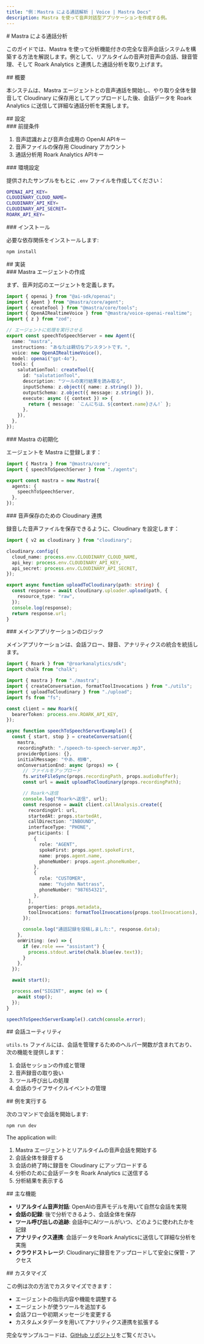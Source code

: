 ```yaml
---
title: "例：Mastra による通話解析 | Voice | Mastra Docs"
description: Mastra を使って音声対話型アプリケーションを作成する例。
---
```




<div id="call-analysis-with-mastra">
  # Mastra による通話分析
</div>

このガイドでは、Mastra を使って分析機能付きの完全な音声会話システムを構築する方法を解説します。例として、リアルタイムの音声対音声の会話、録音管理、そして Roark Analytics と連携した通話分析を取り上げます。

<div id="overview">
  ## 概要
</div>

本システムは、Mastra エージェントとの音声通話を開始し、やり取り全体を録音して Cloudinary に保存用としてアップロードした後、会話データを Roark Analytics に送信して詳細な通話分析を実施します。

<div id="setup">
  ## 設定
</div>

<div id="prerequisites">
  ### 前提条件
</div>

1. 音声認識および音声合成用の OpenAI APIキー
2. 音声ファイルの保存用 Cloudinary アカウント
3. 通話分析用 Roark Analytics APIキー

<div id="environment-configuration">
  ### 環境設定
</div>

提供されたサンプルをもとに `.env` ファイルを作成してください：

```bash title="speech-to-speech/call-analysis/sample.env" copy
OPENAI_API_KEY=
CLOUDINARY_CLOUD_NAME=
CLOUDINARY_API_KEY=
CLOUDINARY_API_SECRET=
ROARK_API_KEY=
```


<div id="installation">
  ### インストール
</div>

必要な依存関係をインストールします:

```bash copy
npm install
```


<div id="implementation">
  ## 実装
</div>

<div id="creating-the-mastra-agent">
  ### Mastra エージェントの作成
</div>

まず、音声対応のエージェントを定義します。

```ts title="speech-to-speech/call-analysis/src/mastra/agents/index.ts" copy
import { openai } from "@ai-sdk/openai";
import { Agent } from "@mastra/core/agent";
import { createTool } from "@mastra/core/tools";
import { OpenAIRealtimeVoice } from "@mastra/voice-openai-realtime";
import { z } from "zod";

// エージェントに処理を実行させる
export const speechToSpeechServer = new Agent({
  name: "mastra",
  instructions: "あなたは親切なアシスタントです。",
  voice: new OpenAIRealtimeVoice(),
  model: openai("gpt-4o"),
  tools: {
    salutationTool: createTool({
      id: "salutationTool",
      description: "ツールの実行結果を読み取る",
      inputSchema: z.object({ name: z.string() }),
      outputSchema: z.object({ message: z.string() }),
      execute: async ({ context }) => {
        return { message: `こんにちは、${context.name}さん!` };
      },
    }),
  },
});
```


<div id="initializing-mastra">
  ### Mastra の初期化
</div>

エージェントを Mastra に登録します：

```ts title="speech-to-speech/call-analysis/src/mastra/index.ts" copy
import { Mastra } from "@mastra/core";
import { speechToSpeechServer } from "./agents";

export const mastra = new Mastra({
  agents: {
    speechToSpeechServer,
  },
});
```


<div id="cloudinary-integration-for-audio-storage">
  ### 音声保存のための Cloudinary 連携
</div>

録音した音声ファイルを保存できるように、Cloudinary を設定します：

```ts title="speech-to-speech/call-analysis/src/upload.ts" copy
import { v2 as cloudinary } from "cloudinary";

cloudinary.config({
  cloud_name: process.env.CLOUDINARY_CLOUD_NAME,
  api_key: process.env.CLOUDINARY_API_KEY,
  api_secret: process.env.CLOUDINARY_API_SECRET,
});

export async function uploadToCloudinary(path: string) {
  const response = await cloudinary.uploader.upload(path, {
    resource_type: "raw",
  });
  console.log(response);
  return response.url;
}
```


<div id="main-application-logic">
  ### メインアプリケーションのロジック
</div>

メインアプリケーションは、会話フロー、録音、アナリティクスの統合を統括します。

```ts title="speech-to-speech/call-analysis/src/base.ts" copy
import { Roark } from "@roarkanalytics/sdk";
import chalk from "chalk";

import { mastra } from "./mastra";
import { createConversation, formatToolInvocations } from "./utils";
import { uploadToCloudinary } from "./upload";
import fs from "fs";

const client = new Roark({
  bearerToken: process.env.ROARK_API_KEY,
});

async function speechToSpeechServerExample() {
  const { start, stop } = createConversation({
    mastra,
    recordingPath: "./speech-to-speech-server.mp3",
    providerOptions: {},
    initialMessage: "やあ、相棒",
    onConversationEnd: async (props) => {
      // ファイルをアップロード
      fs.writeFileSync(props.recordingPath, props.audioBuffer);
      const url = await uploadToCloudinary(props.recordingPath);

      // Roarkへ送信
      console.log("Roarkへ送信", url);
      const response = await client.callAnalysis.create({
        recordingUrl: url,
        startedAt: props.startedAt,
        callDirection: "INBOUND",
        interfaceType: "PHONE",
        participants: [
          {
            role: "AGENT",
            spokeFirst: props.agent.spokeFirst,
            name: props.agent.name,
            phoneNumber: props.agent.phoneNumber,
          },
          {
            role: "CUSTOMER",
            name: "Yujohn Nattrass",
            phoneNumber: "987654321",
          },
        ],
        properties: props.metadata,
        toolInvocations: formatToolInvocations(props.toolInvocations),
      });

      console.log("通話記録を投稿しました:", response.data);
    },
    onWriting: (ev) => {
      if (ev.role === "assistant") {
        process.stdout.write(chalk.blue(ev.text));
      }
    },
  });

  await start();

  process.on("SIGINT", async (e) => {
    await stop();
  });
}

speechToSpeechServerExample().catch(console.error);
```


<div id="conversation-utilities">
  ## 会話ユーティリティ
</div>

`utils.ts` ファイルには、会話を管理するためのヘルパー関数が含まれており、次の機能を提供します：

1. 会話セッションの作成と管理
2. 音声録音の取り扱い
3. ツール呼び出しの処理
4. 会話のライフサイクルイベントの管理

<div id="running-the-example">
  ## 例を実行する
</div>

次のコマンドで会話を開始します:

```bash copy
npm run dev
```

The application will:

1. Mastra エージェントとリアルタイムの音声会話を開始する
2. 会話全体を録音する
3. 会話の終了時に録音を Cloudinary にアップロードする
4. 分析のために会話データを Roark Analytics に送信する
5. 分析結果を表示する


<div id="key-features">
  ## 主な機能
</div>

- **リアルタイム音声対話**: OpenAIの音声モデルを用いて自然な会話を実現
- **会話の記録**: 後で分析できるよう、会話全体を保存
- **ツール呼び出しの追跡**: 会話中にAIツールがいつ、どのように使われたかを記録
- **アナリティクス連携**: 会話データをRoark Analyticsに送信して詳細な分析を実施
- **クラウドストレージ**: Cloudinaryに録音をアップロードして安全に保管・アクセス

<div id="customization">
  ## カスタマイズ
</div>

この例は次の方法でカスタマイズできます：

- エージェントの指示内容や機能を調整する
- エージェントが使うツールを追加する
- 会話フローや初期メッセージを変更する
- カスタムメタデータを用いてアナリティクス連携を拡張する

完全なサンプルコードは、[GitHub リポジトリ](https://github.com/mastra-ai/voice-examples/tree/main/speech-to-speech/call-analysis)をご覧ください。

<br />

<br />

<GithubLink link="https://github.com/mastra-ai/voice-examples/tree/main/speech-to-speech/call-analysis" />